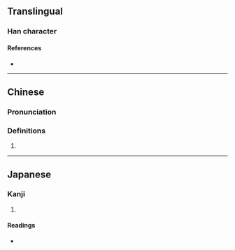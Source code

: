 {{character info/new}}
==Translingual==

===Han character===
{{Han char|rn=94|rad=犬|as=07|sn=10|four=42221|canj=KHQHL|ids=⿰犭折}}

====References====
* {{Han ref|kx=0712.040|dkj=20434|dj=1124.050|hdz=21347.130|uh=72FE|ud=29438|bh=D2A6|bd=53926}}

----

==Chinese==
{{zh-forms}}

===Pronunciation===
{{zh-pron
|m=zhì
|c=jai3
|mc=y
|oc=y
}}

===Definitions===
{{zh-hanzi}}

# {{rfdef|zh}}

----

==Japanese==

===Kanji===
{{ja-kanji|grade=|rs=犬07}}

# {{rfdef|ja|sort=犬07}}

====Readings====
* {{ja-readings|on=[[せい]] (sei), [[けい]] (kei)|kun=}}